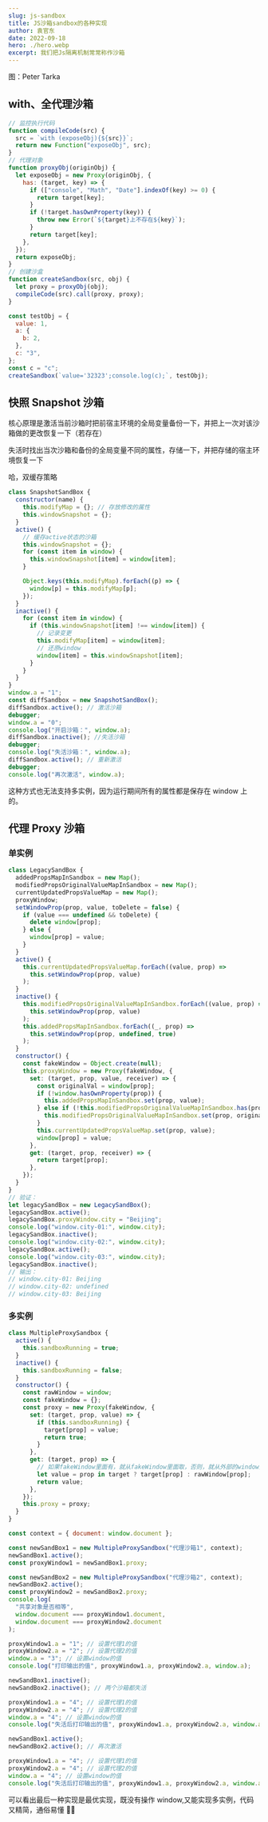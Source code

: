 ```yaml
---
slug: js-sandbox
title: JS沙箱sandbox的各种实现
author: 袁官东
date: 2022-09-18
hero: ./hero.webp
excerpt: 我们把Js隔离机制常常称作沙箱
---
```


<div className={"img-desc"}>图：Peter Tarka</div>


## with、全代理沙箱

```js
// 监控执行代码
function compileCode(src) {
  src = `with (exposeObj){${src}}`;
  return new Function("exposeObj", src);
}
// 代理对象
function proxyObj(originObj) {
  let exposeObj = new Proxy(originObj, {
    has: (target, key) => {
      if (["console", "Math", "Date"].indexOf(key) >= 0) {
        return target[key];
      }
      if (!target.hasOwnProperty(key)) {
        throw new Error(`${target}上不存在${key}`);
      }
      return target[key];
    },
  });
  return exposeObj;
}
// 创建沙盒
function createSandbox(src, obj) {
  let proxy = proxyObj(obj);
  compileCode(src).call(proxy, proxy);
}

const testObj = {
  value: 1,
  a: {
    b: 2,
  },
  c: "3",
};
const c = "c";
createSandbox(`value='32323';console.log(c);`, testObj);
```

## 快照 Snapshot 沙箱

核心原理是激活当前沙箱时把前宿主环境的全局变量备份一下，并把上一次对该沙箱做的更改恢复一下（若存在）

失活时找出当次沙箱和备份的全局变量不同的属性，存储一下，并把存储的宿主环境恢复一下

哈，双缓存策略

```js
class SnapshotSandBox {
  constructor(name) {
    this.modifyMap = {}; // 存放修改的属性
    this.windowSnapshot = {};
  }
  active() {
    // 缓存active状态的沙箱
    this.windowSnapshot = {};
    for (const item in window) {
      this.windowSnapshot[item] = window[item];
    }

    Object.keys(this.modifyMap).forEach((p) => {
      window[p] = this.modifyMap[p];
    });
  }
  inactive() {
    for (const item in window) {
      if (this.windowSnapshot[item] !== window[item]) {
        // 记录变更
        this.modifyMap[item] = window[item];
        // 还原window
        window[item] = this.windowSnapshot[item];
      }
    }
  }
}
window.a = "1";
const diffSandbox = new SnapshotSandBox();
diffSandbox.active(); // 激活沙箱
debugger;
window.a = "0";
console.log("开启沙箱：", window.a);
diffSandbox.inactive(); //失活沙箱
debugger;
console.log("失活沙箱：", window.a);
diffSandbox.active(); // 重新激活
debugger;
console.log("再次激活", window.a);
```

这种方式也无法支持多实例，因为运行期间所有的属性都是保存在 window 上的。

## 代理 Proxy 沙箱

### 单实例

```js
class LegacySandBox {
  addedPropsMapInSandbox = new Map();
  modifiedPropsOriginalValueMapInSandbox = new Map();
  currentUpdatedPropsValueMap = new Map();
  proxyWindow;
  setWindowProp(prop, value, toDelete = false) {
    if (value === undefined && toDelete) {
      delete window[prop];
    } else {
      window[prop] = value;
    }
  }
  active() {
    this.currentUpdatedPropsValueMap.forEach((value, prop) =>
      this.setWindowProp(prop, value)
    );
  }
  inactive() {
    this.modifiedPropsOriginalValueMapInSandbox.forEach((value, prop) =>
      this.setWindowProp(prop, value)
    );
    this.addedPropsMapInSandbox.forEach((_, prop) =>
      this.setWindowProp(prop, undefined, true)
    );
  }
  constructor() {
    const fakeWindow = Object.create(null);
    this.proxyWindow = new Proxy(fakeWindow, {
      set: (target, prop, value, receiver) => {
        const originalVal = window[prop];
        if (!window.hasOwnProperty(prop)) {
          this.addedPropsMapInSandbox.set(prop, value);
        } else if (!this.modifiedPropsOriginalValueMapInSandbox.has(prop)) {
          this.modifiedPropsOriginalValueMapInSandbox.set(prop, originalVal);
        }
        this.currentUpdatedPropsValueMap.set(prop, value);
        window[prop] = value;
      },
      get: (target, prop, receiver) => {
        return target[prop];
      },
    });
  }
}
// 验证：
let legacySandBox = new LegacySandBox();
legacySandBox.active();
legacySandBox.proxyWindow.city = "Beijing";
console.log("window.city-01:", window.city);
legacySandBox.inactive();
console.log("window.city-02:", window.city);
legacySandBox.active();
console.log("window.city-03:", window.city);
legacySandBox.inactive();
// 输出：
// window.city-01: Beijing
// window.city-02: undefined
// window.city-03: Beijing
```

### 多实例

```js
class MultipleProxySandbox {
  active() {
    this.sandboxRunning = true;
  }
  inactive() {
    this.sandboxRunning = false;
  }
  constructor() {
    const rawWindow = window;
    const fakeWindow = {};
    const proxy = new Proxy(fakeWindow, {
      set: (target, prop, value) => {
        if (this.sandboxRunning) {
          target[prop] = value;
          return true;
        }
      },
      get: (target, prop) => {
        // 如果fakeWindow里面有，就从fakeWindow里面取，否则，就从外部的window里面取
        let value = prop in target ? target[prop] : rawWindow[prop];
        return value;
      },
    });
    this.proxy = proxy;
  }
}

const context = { document: window.document };

const newSandBox1 = new MultipleProxySandbox("代理沙箱1", context);
newSandBox1.active();
const proxyWindow1 = newSandBox1.proxy;

const newSandBox2 = new MultipleProxySandbox("代理沙箱2", context);
newSandBox2.active();
const proxyWindow2 = newSandBox2.proxy;
console.log(
  "共享对象是否相等",
  window.document === proxyWindow1.document,
  window.document === proxyWindow2.document
);

proxyWindow1.a = "1"; // 设置代理1的值
proxyWindow2.a = "2"; // 设置代理2的值
window.a = "3"; // 设置window的值
console.log("打印输出的值", proxyWindow1.a, proxyWindow2.a, window.a);

newSandBox1.inactive();
newSandBox2.inactive(); // 两个沙箱都失活

proxyWindow1.a = "4"; // 设置代理1的值
proxyWindow2.a = "4"; // 设置代理2的值
window.a = "4"; // 设置window的值
console.log("失活后打印输出的值", proxyWindow1.a, proxyWindow2.a, window.a);

newSandBox1.active();
newSandBox2.active(); // 再次激活

proxyWindow1.a = "4"; // 设置代理1的值
proxyWindow2.a = "4"; // 设置代理2的值
window.a = "4"; // 设置window的值
console.log("失活后打印输出的值", proxyWindow1.a, proxyWindow2.a, window.a);
```

可以看出最后一种实现是最优实现，既没有操作 window,又能实现多实例，代码又精简，通俗易懂 👍🏻

